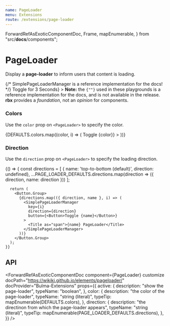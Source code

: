 ```yaml
---
name: PageLoader
menu: Extensions
route: /extensions/page-loader
---
```



  ForwardRefAsExoticComponentDoc,
  Frame,
  mapEnumerable,
} from "src/__docs__/components";


# PageLoader

Display a **page-loader** to inform users that content is loading.

<Playground>
  <Frame style={{ height: "400px" }} forceHeight>
    {/* SimplePageLoaderManager is a reference implementation for the docs! */}
    <SimplePageLoaderManager
      color="primary"
      button={<Button>Toggle for 3 Seconds</Button>}
    >
      <Title as="span">PageLoader</Title>
    </SimplePageLoaderManager>
  </Frame>
</Playground>

<Notification color="warning">
  <strong>Note:</strong> the <code>{"<SimplePageLoaderManager>"}</code> used in
  these playgrounds is a reference implementation for the docs, and is not
  available in the release.
  <strong>rbx</strong> provides a <em>foundation</em>, not an <em>opinion</em> for
  components.
</Notification>

### Colors

Use the `color` prop on `<PageLoader>` to specify the color.

<Playground>
  <Frame style={{ height: "500px" }} forceHeight>
    <Button.Group>
      {DEFAULTS.colors.map((color, i) => (
        <SimplePageLoaderManager
          key={i}
          color={color}
          button={<Button color={color}>Toggle {color}</Button>}
        >
          <Title as="span">{color} PageLoader</Title>
        </SimplePageLoaderManager>
      ))}
    </Button.Group>
  </Frame>
</Playground>

### Direction

Use the `direction` prop on `<PageLoader>` to specify the loading direction.

<Playground>
  <Frame style={{ height: "500px" }} forceHeight>
    {() => {
      const directions = [
        { name: 'top-to-bottom (default)', direction: undefined},
        ...PAGE_LOADER_DEFAULTS.directions.map(direction => ({
          direction, name: direction
        }))
      ];

      return (
        <Button.Group>
          {directions.map(({ direction, name }, i) => (
            <SimplePageLoaderManager
              key={i}
              direction={direction}
              button={<Button>Toggle {name}</Button>}
            >
              <Title as="span">{name} PageLoader</Title>
            </SimplePageLoaderManager>
          ))}
        </Button.Group>
      );
    }}

  </Frame>
</Playground>

## API

<ForwardRefAsExoticComponentDoc
  component={PageLoader}
  customize
  docPath="https://wikiki.github.io/elements/pageloader/"
  docProvider="Bulma-Extensions"
  props={{
    active: {
      description: "show the page-loader",
      typeName: "boolean",
    },
    color: {
      description: "the color of the page-loader",
      typeName: "string (literal)",
      typeTip: mapEnumerable(DEFAULTS.colors),
    },
    direction: {
      description: "the directinon from which the page-loader appears",
      typeName: "string (literal)",
      typeTip: mapEnumerable(PAGE_LOADER_DEFAULTS.directions),
    },
  }}
/>
